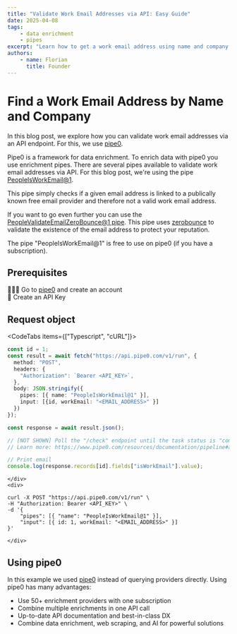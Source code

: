 ```yaml
---
title: "Validate Work Email Addresses via API: Easy Guide"
date: 2025-04-08
tags:
    - data enrichment
    - pipes
excerpt: "Learn how to get a work email address using name and company info with pipe0 API"
authors:
    - name: Florian
      title: Founder
---
```


# Find a Work Email Address by Name and Company

In this blog post, we explore how you can validate work email addresses via an API endpoint.
For this, we use [pipe0](https://pipe0.com).

Pipe0 is a framework for data enrichment. To enrich data with pipe0 you use enrichment pipes.
There are several pipes available to validate work email addresses via API. For this blog post, we're 
using the pipe [PeopleIsWorkEmail@1](https://www.pipe0.com/resources/pipe-catalog/people-is-work-email-pipe0/version-1).

This pipe simply checks if a given email address is linked to a publically known free 
email provider and therefore not a valid work email address.

If you want to go even further you can use the [PeopleValidateEmailZeroBounce@1 pipe](https://www.pipe0.com/resources/pipe-catalog/people-validate-email-zerobounce/version-1).
This pipe uses [zerobounce](https://www.zerobounce.net/) to validate the existence of the email address to 
protect your reputation.

The pipe "PeopleIsWorkEmail@1" is free to use on pipe0 (if you have a subscription).

## Prerequisites

🙆🏼‍♂️ Go to [pipe0](https://pipe0.com) and create an account <br />
🔑 Create an API Key

## Request object

<CodeTabs items={["Typescript", "cURL"]}>
    <div>
```typescript
const id = 1;
const result = await fetch("https://api.pipe0.com/v1/run", {
  method: "POST",
  headers: {
    "Authorization": `Bearer <API_KEY>`,
  },
  body: JSON.stringify({
    pipes: [{ name: "PeopleIsWorkEmail@1" }],
    input: [{id, workEmail: "<EMAIL_ADDRESS>" }]
  })
});

const response = await result.json();

// [NOT SHOWN] Poll the "/check" endpoint until the task status is "completed"
// Learn more: https://www.pipe0.com/resources/documentation/pipeline#async-processing

// Print email
console.log(response.records[id].fields["isWorkEmail"].value);
```
    </div>
    <div>
```shell
curl -X POST "https://api.pipe0.com/v1/run" \
-H "Authorization: Bearer <API_KEY>" \
-d '{
    "pipes": [{ "name": "PeopleIsWorkEmail@1" }],
    "input": [{ id: 1, workEmail: "<EMAIL_ADDRESS>" }]
}'
```
    </div>
</CodeTabs>

## Using pipe0

In this example we used [pipe0](https://pipe0.com) instead of querying providers directly. Using pipe0 
has many advantages:

- Use 50+ enrichment providers with one subscription
- Combine multiple enrichments in one API call
- Up-to-date API documentation and best-in-class DX
- Combine data enrichment, web scraping, and AI for powerful solutions

<BlogBanner />